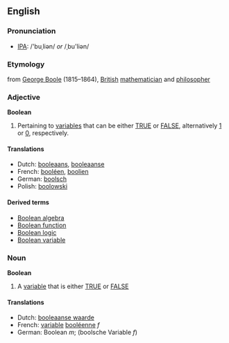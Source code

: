 ==English==
{{wikipedia}}
===Pronunciation===
*[[w:IPA|IPA]]: /'buˌliən/ ''or'' /ˌbu'liən/
===Etymology===
from [[w:George Boole|George Boole]] (1815&ndash;1864), [[British]] [[mathematician]] and [[philosopher]]

===Adjective===
'''Boolean'''
#{{Mathematics}} Pertaining to [[variable]]s that can be either [[TRUE]] or [[FALSE]], alternatively [[1]] or [[0]], respectively.

====Translations====
*Dutch: [[booleaans]], [[booleaanse]]
*French: [[booléen]], [[boolien]]
*German: [[boolsch]]
*Polish: [[boolowski]]
====Derived terms====
*[[Boolean algebra]]
*[[Boolean function]]
*[[Boolean logic]]
*[[Boolean variable]]

===Noun===
'''Boolean'''
#{{Logic}} A [[variable]] that is either [[TRUE]] or [[FALSE]]

====Translations====
*Dutch: [[booleaanse waarde]]
*French: [[variable]] [[booléenne]] ''f''
*German: Boolean ''m''; (boolsche Variable ''f'')